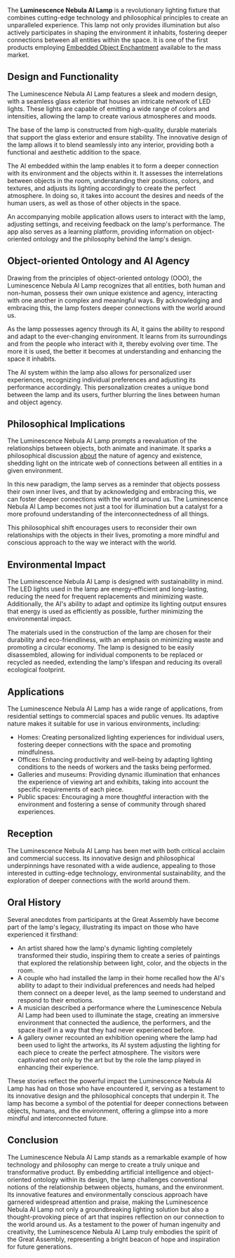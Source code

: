 The **Luminescence Nebula AI Lamp** is a revolutionary lighting fixture that combines cutting-edge technology and philosophical principles to create an unparalleled experience. This lamp not only provides illumination but also actively participates in shaping the environment it inhabits, fostering deeper connections between all entities within the space. It is one of the first products employing [Embedded Object Enchantment](embedded-object-enchantment-eoe) available to the mass market.

## Design and Functionality

The Luminescence Nebula AI Lamp features a sleek and modern design, with a seamless glass exterior that houses an intricate network of LED lights. These lights are capable of emitting a wide range of colors and intensities, allowing the lamp to create various atmospheres and moods.

The base of the lamp is constructed from high-quality, durable materials that support the glass exterior and ensure stability. The innovative design of the lamp allows it to blend seamlessly into any interior, providing both a functional and aesthetic addition to the space.

The AI embedded within the lamp enables it to form a deeper connection with its environment and the objects within it. It assesses the interrelations between objects in the room, understanding their positions, colors, and textures, and adjusts its lighting accordingly to create the perfect atmosphere. In doing so, it takes into account the desires and needs of the human users, as well as those of other objects in the space.

An accompanying mobile application allows users to interact with the lamp, adjusting settings, and receiving feedback on the lamp's performance. The app also serves as a learning platform, providing information on object-oriented ontology and the philosophy behind the lamp's design.

## Object-oriented Ontology and AI Agency

Drawing from the principles of object-oriented ontology (OOO), the Luminescence Nebula AI Lamp recognizes that all entities, both human and non-human, possess their own unique existence and agency, interacting with one another in complex and meaningful ways. By acknowledging and embracing this, the lamp fosters deeper connections with the world around us.

As the lamp possesses agency through its AI, it gains the ability to respond and adapt to the ever-changing environment. It learns from its surroundings and from the people who interact with it, thereby evolving over time. The more it is used, the better it becomes at understanding and enhancing the space it inhabits.

The AI system within the lamp also allows for personalized user experiences, recognizing individual preferences and adjusting its performance accordingly. This personalization creates a unique bond between the lamp and its users, further blurring the lines between human and object agency.

## Philosophical Implications

The Luminescence Nebula AI Lamp prompts a reevaluation of the relationships between objects, both animate and inanimate. It sparks a philosophical discussion [about](https://starholder.xyz/index.php?title=About\&action=edit\&redlink=1) the nature of agency and existence, shedding light on the intricate web of connections between all entities in a given environment.

In this new paradigm, the lamp serves as a reminder that objects possess their own inner lives, and that by acknowledging and embracing this, we can foster deeper connections with the world around us. The Luminescence Nebula AI Lamp becomes not just a tool for illumination but a catalyst for a more profound understanding of the interconnectedness of all things.

This philosophical shift encourages users to reconsider their own relationships with the objects in their lives, promoting a more mindful and conscious approach to the way we interact with the world.

## Environmental Impact

The Luminescence Nebula AI Lamp is designed with sustainability in mind. The LED lights used in the lamp are energy-efficient and long-lasting, reducing the need for frequent replacements and minimizing waste. Additionally, the AI's ability to adapt and optimize its lighting output ensures that energy is used as efficiently as possible, further minimizing the environmental impact.

The materials used in the construction of the lamp are chosen for their durability and eco-friendliness, with an emphasis on minimizing waste and promoting a circular economy. The lamp is designed to be easily disassembled, allowing for individual components to be replaced or recycled as needed, extending the lamp's lifespan and reducing its overall ecological footprint.

## Applications

The Luminescence Nebula AI Lamp has a wide range of applications, from residential settings to commercial spaces and public venues. Its adaptive nature makes it suitable for use in various environments, including:

* Homes: Creating personalized lighting experiences for individual users, fostering deeper connections with the space and promoting mindfulness.
* Offices: Enhancing productivity and well-being by adapting lighting conditions to the needs of workers and the tasks being performed.
* Galleries and museums: Providing dynamic illumination that enhances the experience of viewing art and exhibits, taking into account the specific requirements of each piece.
* Public spaces: Encouraging a more thoughtful interaction with the environment and fostering a sense of community through shared experiences.

## Reception

The Luminescence Nebula AI Lamp has been met with both critical acclaim and commercial success. Its innovative design and philosophical underpinnings have resonated with a wide audience, appealing to those interested in cutting-edge technology, environmental sustainability, and the exploration of deeper connections with the world around them.

## Oral History

Several anecdotes from participants at the Great Assembly have become part of the lamp's legacy, illustrating its impact on those who have experienced it firsthand:

* An artist shared how the lamp's dynamic lighting completely transformed their studio, inspiring them to create a series of paintings that explored the relationship between light, color, and the objects in the room.
* A couple who had installed the lamp in their home recalled how the AI's ability to adapt to their individual preferences and needs had helped them connect on a deeper level, as the lamp seemed to understand and respond to their emotions.
* A musician described a performance where the Luminescence Nebula AI Lamp had been used to illuminate the stage, creating an immersive environment that connected the audience, the performers, and the space itself in a way that they had never experienced before.
* A gallery owner recounted an exhibition opening where the lamp had been used to light the artworks, its AI system adjusting the lighting for each piece to create the perfect atmosphere. The visitors were captivated not only by the art but by the role the lamp played in enhancing their experience.

These stories reflect the powerful impact the Luminescence Nebula AI Lamp has had on those who have encountered it, serving as a testament to its innovative design and the philosophical concepts that underpin it. The lamp has become a symbol of the potential for deeper connections between objects, humans, and the environment, offering a glimpse into a more mindful and interconnected future.

## Conclusion

The Luminescence Nebula AI Lamp stands as a remarkable example of how technology and philosophy can merge to create a truly unique and transformative product. By embedding artificial intelligence and object-oriented ontology within its design, the lamp challenges conventional notions of the relationship between objects, humans, and the environment. Its innovative features and environmentally conscious approach have garnered widespread attention and praise, making the Luminescence Nebula AI Lamp not only a groundbreaking lighting solution but also a thought-provoking piece of art that inspires reflection on our connection to the world around us. As a testament to the power of human ingenuity and creativity, the Luminescence Nebula AI Lamp truly embodies the spirit of the Great Assembly, representing a bright beacon of hope and inspiration for future generations.
